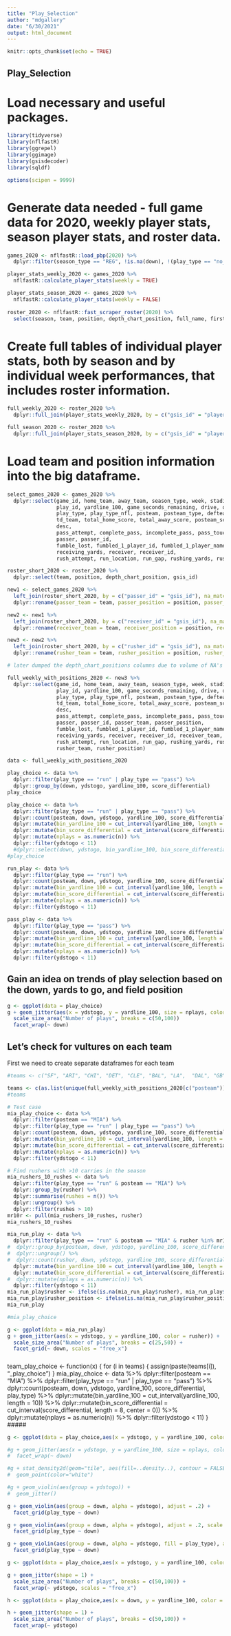 ```yaml
---
title: "Play_Selection"
author: "mdgallery"
date: "6/30/2021"
output: html_document
---
```


```r
knitr::opts_chunk$set(echo = TRUE)
```

## Play_Selection

# Load necessary and useful packages. 

```r
library(tidyverse)
library(nflfastR)
library(ggrepel)
library(ggimage)
library(gsisdecoder)
library(sqldf)

options(scipen = 9999)
```


# Generate data needed - full game data for 2020, weekly player stats, season player stats, and roster data.

```r
games_2020 <- nflfastR::load_pbp(2020) %>%
  dplyr::filter(season_type == "REG", !is.na(down), !(play_type == "no_play"))

player_stats_weekly_2020 <- games_2020 %>%
  nflfastR::calculate_player_stats(weekly = TRUE)

player_stats_season_2020 <- games_2020 %>%
  nflfastR::calculate_player_stats(weekly = FALSE)
  
roster_2020 <- nflfastR::fast_scraper_roster(2020) %>%
  select(season, team, position, depth_chart_position, full_name, first_name, last_name, birth_date, gsis_id, yahoo_id, headshot_url)
```

# Create full tables of individual player stats, both by season and by individual week performances, that includes roster information.

```r
full_weekly_2020 <- roster_2020 %>%
  dplyr::full_join(player_stats_weekly_2020, by = c("gsis_id" = "player_id"))

full_season_2020 <- roster_2020 %>%
  dplyr::full_join(player_stats_season_2020, by = c("gsis_id" = "player_id"))
```

# Load team and position information into the big dataframe.

```r
select_games_2020 <- games_2020 %>%
  dplyr::select(game_id, home_team, away_team, season_type, week, stadium, weather, roof, surface,
                play_id, yardline_100, game_seconds_remaining, drive, qtr, down, ydstogo, 
                play_type, play_type_nfl, posteam, posteam_type, defteam, first_down, 
                td_team, total_home_score, total_away_score, posteam_score, defteam_score, score_differential,
                desc,
                pass_attempt, complete_pass, incomplete_pass, pass_touchdown, interception, passing_yards, 
                passer, passer_id,
                fumble_lost, fumbled_1_player_id, fumbled_1_player_name,
                receiving_yards, receiver, receiver_id, 
                rush_attempt, run_location, run_gap, rushing_yards, rush_touchdown, rusher, rusher_id)

roster_short_2020 <- roster_2020 %>%
  dplyr::select(team, position, depth_chart_position, gsis_id)

new1 <- select_games_2020 %>%
  left_join(roster_short_2020, by = c("passer_id" = "gsis_id"), na_matches = "never") %>%
  dplyr::rename(passer_team = team, passer_position = position, passer_depth = depth_chart_position)

new2 <- new1 %>%
  left_join(roster_short_2020, by = c("receiver_id" = "gsis_id"), na_matches = "never") %>%
  dplyr::rename(receiver_team = team, receiver_position = position, receiver_depth = depth_chart_position)

new3 <- new2 %>%
  left_join(roster_short_2020, by = c("rusher_id" = "gsis_id"), na_matches = "never") %>%
  dplyr::rename(rusher_team = team, rusher_position = position, rusher_depth = depth_chart_position)

# later dumped the depth_chart_positions columns due to volume of NA's

full_weekly_with_positions_2020 <- new3 %>%
  dplyr::select(game_id, home_team, away_team, season_type, week, stadium, weather, roof, surface,
                play_id, yardline_100, game_seconds_remaining, drive, qtr, down, ydstogo, 
                play_type, play_type_nfl, posteam, posteam_type, defteam, first_down, 
                td_team, total_home_score, total_away_score, posteam_score, defteam_score, score_differential,
                desc,
                pass_attempt, complete_pass, incomplete_pass, pass_touchdown, interception, passing_yards, 
                passer, passer_id, passer_team, passer_position,
                fumble_lost, fumbled_1_player_id, fumbled_1_player_name,
                receiving_yards, receiver, receiver_id, receiver_team, receiver_position,
                rush_attempt, run_location, run_gap, rushing_yards, rush_touchdown, rusher, rusher_id,
                rusher_team, rusher_position)
```


```r
data <- full_weekly_with_positions_2020

play_choice <- data %>%
  dplyr::filter(play_type == "run" | play_type == "pass") %>%
  dplyr::group_by(down, ydstogo, yardline_100, score_differential)
play_choice
```

```r
play_choice <- data %>%
  dplyr::filter(play_type == "run" | play_type == "pass") %>%
  dplyr::count(posteam, down, ydstogo, yardline_100, score_differential, play_type) %>%
  dplyr::mutate(bin_yardline_100 = cut_interval(yardline_100, length = 10)) %>%
  dplyr::mutate(bin_score_differential = cut_interval(score_differential, length = 8, center = 0)) %>%
  dplyr::mutate(nplays = as.numeric(n)) %>%
  dplyr::filter(ydstogo < 11)
  #dplyr::select(down, ydstogo, bin_yardline_100, bin_score_differential, play_type, n)
#play_choice

run_play <- data %>%
  dplyr::filter(play_type == "run") %>%
  dplyr::count(posteam, down, ydstogo, yardline_100, score_differential, rusher) %>%
  dplyr::mutate(bin_yardline_100 = cut_interval(yardline_100, length = 10)) %>%
  dplyr::mutate(bin_score_differential = cut_interval(score_differential, length = 8, center = 0)) %>%
  dplyr::mutate(nplays = as.numeric(n)) %>%
  dplyr::filter(ydstogo < 11)

pass_play <- data %>%
  dplyr::filter(play_type == "pass") %>%
  dplyr::count(posteam, down, ydstogo, yardline_100, score_differential, passer, receiver) %>%
  dplyr::mutate(bin_yardline_100 = cut_interval(yardline_100, length = 10)) %>%
  dplyr::mutate(bin_score_differential = cut_interval(score_differential, length = 8, center = 0)) %>%
  dplyr::mutate(nplays = as.numeric(n)) %>%
  dplyr::filter(ydstogo < 11)

```

## Gain an idea on trends of play selection based on the down, yards to go, and field position

```r
g <- ggplot(data = play_choice)
g + geom_jitter(aes(x = ydstogo, y = yardline_100, size = nplays, color = play_type)) +
  scale_size_area("Number of plays", breaks = c(50,100))
  facet_wrap(~ down)
```

## Let's check for vultures on each team

First we need to create separate dataframes for each team

```r
#teams <- c("SF", "ARI", "CHI", "DET", "CLE", "BAL", "LA",  "DAL", "GB",  "MIN", "HOU", "KC",  "IND", "JAX", "CIN", "LAC", "LV",  "CAR", "MIA", "NE",  "NYJ", "BUF", "WAS", "PHI", "NYG", "PIT", "ATL", "SEA", "NO", "TB", "TEN", "DEN")

teams <- c(as.list(unique(full_weekly_with_positions_2020[c("posteam")])))
#teams

# Test case
mia_play_choice <- data %>%
  dplyr::filter(posteam == "MIA") %>%
  dplyr::filter(play_type == "run" | play_type == "pass") %>%
  dplyr::count(posteam, down, ydstogo, yardline_100, score_differential, play_type) %>%
  dplyr::mutate(bin_yardline_100 = cut_interval(yardline_100, length = 10)) %>%
  dplyr::mutate(bin_score_differential = cut_interval(score_differential, length = 8, center = 0)) %>%
  dplyr::mutate(nplays = as.numeric(n)) %>%
  dplyr::filter(ydstogo < 11)

# Find rushers with >10 carries in the season
mia_rushers_10_rushes <- data %>%
  dplyr::filter(play_type == "run" & posteam == "MIA") %>%
  dplyr::group_by(rusher) %>%
  dplyr::summarise(rushes = n()) %>%
  dplyr::ungroup() %>%
  dplyr::filter(rushes > 10)
mr10r <- pull(mia_rushers_10_rushes, rusher)
mia_rushers_10_rushes

mia_run_play <- data %>%
  dplyr::filter(play_type == "run" & posteam == "MIA" & rusher %in% mr10r) %>%
#  dplyr::group_by(posteam, down, ydstogo, yardline_100, score_differential, rusher) %>%
#  dplyr::ungroup() %>%
#  dplyr::count(rusher, down, ydstogo, yardline_100, score_differential) %>%
  dplyr::mutate(bin_yardline_100 = cut_interval(yardline_100, length = 10)) %>%
  dplyr::mutate(bin_score_differential = cut_interval(score_differential, length = 8, center = 0)) %>%
#  dplyr::mutate(nplays = as.numeric(n)) %>%
  dplyr::filter(ydstogo < 11)
mia_run_play$rusher <- ifelse(is.na(mia_run_play$rusher), mia_run_play$passer, mia_run_play$rusher)
mia_run_play$rusher_position <- ifelse(is.na(mia_run_play$rusher_position), mia_run_play$passer_position, mia_run_play$rusher_position)
mia_run_play

#mia_play_choice

g <- ggplot(data = mia_run_play)
g + geom_jitter(aes(x = ydstogo, y = yardline_100, color = rusher)) +
  scale_size_area("Number of plays", breaks = c(25,50)) +
  facet_grid(~ down, scales = "free_x")
```

#####
team_play_choice <- function(x) {
  for (i in teams) {
    assign(paste(teams[i]), "_play_choice")
  }
  mia_play_choice <- data %>%
  dplyr::filter(posteam == "MIA") %>%
  dplyr::filter(play_type == "run" | play_type == "pass") %>%
  dplyr::count(posteam, down, ydstogo, yardline_100, score_differential, play_type) %>%
  dplyr::mutate(bin_yardline_100 = cut_interval(yardline_100, length = 10)) %>%
  dplyr::mutate(bin_score_differential = cut_interval(score_differential, length = 8, center = 0)) %>%
  dplyr::mutate(nplays = as.numeric(n)) %>%
  dplyr::filter(ydstogo < 11)
}
#####




```r
g <- ggplot(data = play_choice,aes(x = ydstogo, y = yardline_100, color = play_type, size = nplays))

#g + geom_jitter(aes(x = ydstogo, y = yardline_100, size = nplays, color = play_type)) +
#  facet_wrap(~ down)

#g + stat_density2d(geom="tile", aes(fill=..density..), contour = FALSE) +
#  geom_point(color="white")

#g + geom_violin(aes(group = ydstogo)) + 
#  geom_jitter()

g + geom_violin(aes(group = down, alpha = ydstogo), adjust = .2) +
  facet_grid(play_type ~ down)

g + geom_violin(aes(group = down, alpha = ydstogo), adjust = .2, scale = "count") +
  facet_grid(play_type ~ down)

g + geom_violin(aes(group = down, alpha = ydstogo, fill = play_type), adjust = .2) +
  facet_grid(play_type ~ down)
```

```r
g <- ggplot(data = play_choice,aes(x = ydstogo, y = yardline_100, color = play_type, size = nplays))

g + geom_jitter(shape = 1) +
  scale_size_area("Number of plays", breaks = c(50,100)) +
  facet_wrap(~ ydstogo, scales = "free_x")

h <- ggplot(data = play_choice,aes(x = down, y = yardline_100, color = play_type, size = nplays))

h + geom_jitter(shape = 1) +
  scale_size_area("Number of plays", breaks = c(50,100)) +
  facet_wrap(~ ydstogo)
```

